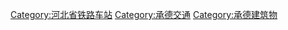[[Category:河北省铁路车站|Category:河北省铁路车站]]
[[Category:承德交通|Category:承德交通]]
[[Category:承德建筑物|Category:承德建筑物]]
